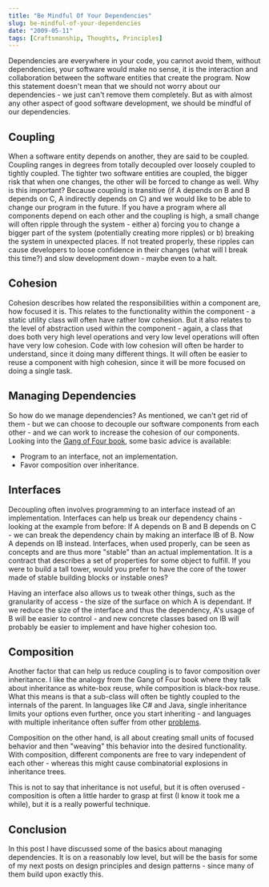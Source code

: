 ```yaml
---
title: "Be Mindful Of Your Dependencies"
slug: be-mindful-of-your-dependencies
date: "2009-05-11"
tags: [Craftsmanship, Thoughts, Principles]
---
```


Dependencies are everywhere in your code, you cannot avoid them, without dependencies, your software would make no sense, it is the interaction and collaboration between the software entities that create the program. Now this statement doesn't mean that we should not worry about our dependencies - we just can't remove them completely. But as with almost any other aspect of good software development, we should be mindful of our dependencies.

## Coupling
When a software entity depends on another, they are said to be coupled. Coupling ranges in degrees from totally decoupled over loosely coupled to tightly coupled. The tighter two software entities are coupled, the bigger risk that when one changes, the other will be forced to change as well. Why is this important? Because coupling is transitive (if A depends on B and B depends on C, A indirectly depends on C) and we would like to be able to change our program in the future. If you have a program where all components depend on each other and the coupling is high, a small change will often ripple through the system - either a) forcing you to change a bigger part of the system (potentially creating more ripples) or b) breaking the system in unexpected places. If not treated properly, these ripples can cause developers to loose confidence in their changes (what will I break this time?) and slow development down - maybe even to a halt.

## Cohesion
Cohesion describes how related the responsibilities within a component are, how focused it is. This relates to the functionality within the component - a static utility class will often have rather low cohesion. But it also relates to the level of abstraction used within the component - again, a class that does both very high level operations and very low level operations will often have very low cohesion. Code with low cohesion will often be harder to understand, since it doing many different things. It will often be easier to reuse a component with high cohesion, since it will be more focused on doing a single task.

## Managing Dependencies
So how do we manage dependencies? As mentioned, we can't get rid of them - but we can choose to decouple our software components from each other - and we can work to increase the cohesion of our components. Looking into the [Gang of Four book](http://www.amazon.com/Design-Patterns-Object-Oriented-Addison-Wesley-Professional/dp/0201633612), some basic advice is available:

- Program to an interface, not an implementation.
- Favor composition over inheritance.

## Interfaces
Decoupling often involves programming to an interface instead of an implementation. Interfaces can help us break our dependency chains - looking at the example from before: If A depends on B and B depends on C - we can break the dependency chain by making an interface IB of B. Now A depends on IB instead. Interfaces, when used properly, can be seen as concepts and are thus more "stable" than an actual implementation. It is a contract that describes a set of properties for some object to fulfill. If you were to build a tall tower, would you prefer to have the core of the tower made of stable building blocks or instable ones? 
 
Having an interface also allows us to tweak other things, such as the granularity of access - the size of the surface on which A is dependant. If we reduce the size of the interface and thus the dependency, A's usage of B will be easier to control - and new concrete classes based on IB will probably be easier to implement and have higher cohesion too.

## Composition
Another factor that can help us reduce coupling is to favor composition over inheritance. I like the analogy from the Gang of Four book where they talk about inheritance as white-box reuse, while composition is black-box reuse. What this means is that a sub-class will often be tightly coupled to the internals of the parent. In languages like C# and Java, single inheritance limits your options even further, once you start inheriting - and languages with multiple inheritance often suffer from other [problems](http://en.wikipedia.org/wiki/Diamond_problem).
 
Composition on the other hand, is all about creating small units of focused behavior and then "weaving" this behavior into the desired functionality. With composition, different components are free to vary independent of each other - whereas this might cause combinatorial explosions in inheritance trees.
 
This is not to say that inheritance is not useful, but it is often overused - composition is often a little harder to grasp at first (I know it took me a while), but it is a really powerful technique.

## Conclusion
In this post I have discussed some of the basics about managing dependencies. It is on a reasonably low level, but will be the basis for some of my next posts on design principles and design patterns - since many of them build upon exactly this.
